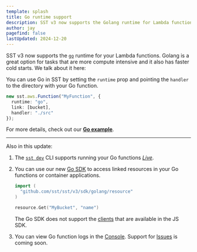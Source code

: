```yaml
---
template: splash
title: Go runtime support
description: SST v3 now supports the Golang runtime for Lambda functions.
author: jay
pagefind: false
lastUpdated: 2024-12-20
---
```



SST v3 now supports the [`go`](/docs/component/aws/function#runtime) runtime for your Lambda functions. Golang is a great option for tasks that are more compute intensive and it also has faster cold starts. We talk about it here:

<YouTube id="WTAeW0wyTzA" posterQuality="high" />

You can use Go in SST by setting the `runtime` prop and pointing the `handler` to the directory with your Go function.

```ts title="sst.config.ts"
new sst.aws.Function("MyFunction", {
  runtime: "go",
  link: [bucket],
  handler: "./src"
});
```

For more details, check out our [**Go example**](/docs/examples/#aws-lambda-go).

---

Also in this update:

1. The [`sst dev`](/docs/reference/cli/#dev) CLI supports running your Go functions [_Live_](/docs/live/).

2. You can use our new [Go SDK](/docs/reference/sdk/#golang) to access linked resources in your Go functions or container applications.

   ```go title="src/main.go"
   import (
     "github.com/sst/sst/v3/sdk/golang/resource"
   )
   
   resource.Get("MyBucket", "name")
   ```
   
   The Go SDK does not support the [clients](/docs/reference/sdk/#clients) that are available in the JS SDK.

3. You can view Go function logs in the [Console](/docs/console/). Support for [Issues](/docs/console/#issues) is coming soon.
